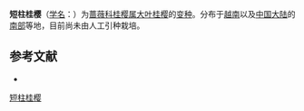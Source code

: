 {{Infraspeciesbox
| name = 短柱桂樱
| status = 
| status_system = 
| image =
| genus = Laurocerasus
| species link = 大叶桂樱
| species = zippeliana
| varietas = crassistyla
| authority = (Card.) Yü et Lu
}}

'''短柱桂樱'''（[[学名|学名]]：{{lang|la|''Laurocerasus zippeliana'' var. ''crassistyla''}}）为[[蔷薇科|蔷薇科]][[桂樱属|桂樱属]][[大叶桂樱|大叶桂樱]]的[[变种|变种]]。分布于[[越南|越南]]以及[[中国大陆|中国大陆]]的[[南部|南部]]等地，目前尚未由人工引种栽培。

== 参考文献 ==
<div class="references-small">
* {{cite web| url =http://www.bioinfo.cn/db05/KmzwSpecies.php?action=view&id=20505| title =短柱桂樱（变种）| work =《中国高等植物数据库全库》| publisher =中国科学院微生物研究所| author =昆明植物研究所| accessdate =2009-02-25| deadurl =yes| archiveurl =https://web.archive.org/web/20160305022041/http://www.bioinfo.cn/db05/KmzwSpecies.php?action=view&id=20505| archivedate =2016-03-05}}
</div>

[[Category:桂樱属|短柱桂樱]]


{{植物小作品}}